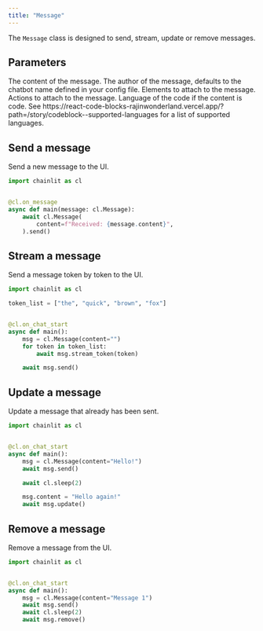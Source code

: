 ```yaml
---
title: "Message"
---
```


The `Message` class is designed to send, stream, update or remove messages.

## Parameters

<ParamField path="content" type="str">
  The content of the message.
</ParamField>
<ParamField path="author" type="str" optional>
  The author of the message, defaults to the chatbot name defined in your config
  file.
</ParamField>
<ParamField path="elements" type="Element[]" optional>
  Elements to attach to the message.
</ParamField>
<ParamField path="actions" type="Action[]" optional>
  Actions to attach to the message.
</ParamField>
<ParamField path="language" type="str" optional>
  Language of the code if the content is code. See
  https://react-code-blocks-rajinwonderland.vercel.app/?path=/story/codeblock--supported-languages
  for a list of supported languages.
</ParamField>

## Send a message

Send a new message to the UI.

```python
import chainlit as cl


@cl.on_message
async def main(message: cl.Message):
    await cl.Message(
        content=f"Received: {message.content}",
    ).send()
```

## Stream a message

Send a message token by token to the UI.

```python
import chainlit as cl

token_list = ["the", "quick", "brown", "fox"]


@cl.on_chat_start
async def main():
    msg = cl.Message(content="")
    for token in token_list:
        await msg.stream_token(token)

    await msg.send()
```

## Update a message

Update a message that already has been sent.

```python
import chainlit as cl


@cl.on_chat_start
async def main():
    msg = cl.Message(content="Hello!")
    await msg.send()

    await cl.sleep(2)

    msg.content = "Hello again!"
    await msg.update()
```

## Remove a message

Remove a message from the UI.

```python
import chainlit as cl


@cl.on_chat_start
async def main():
    msg = cl.Message(content="Message 1")
    await msg.send()
    await cl.sleep(2)
    await msg.remove()
```
